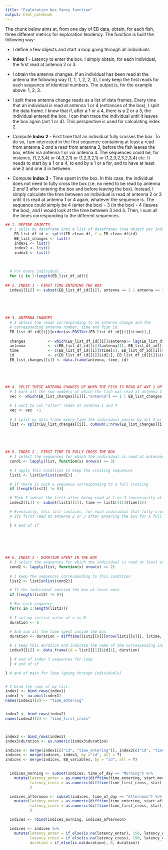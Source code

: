 ```yaml
---
title: "Exploration box fancy function"
output: html_notebook
---
```




The chunk below aims at, from one day of EB data, obtain, for each fish, three different metrics for exploration tendency. The function is built the following way:

- I define a few objects and start a loop going through all individuals

- **Index 1** - Latency to enter the box. I simply obtain, for each individual, the first read at antenna 2 or 3.


- I obtain the antenna changes. If an individual has been read at the antenna the following way (1, 1, 1, 2, 2, 3), I only keep the first reads for each sequence of identical numbers. The output is, for the example above: 1, 2, 3. 


- I split these antenna change reads as a list of data frames. Every time that an individual is read at antenna 1 or 4 (entrances of the box), I split the data frame. I know that if, after a 1 or a 4, there is a 2 or a 3, the individual entered the box. I can then trace the individual until it leaves the box again (ant 1 or 4). This perspective is used for calculating index 2.

- Compute **Index 2** - First time that an individual fully crosses the box. To do so, I am interested in the first sequence containing at least a read from antenna 2 *and* a read from antenna 3, before the fish leaves the box, either via antenna 1 or via antenna 4. The sequences could be, for instance, (1,2,3,4) or (4,3,2,1) or (1,2,3,2,1) or (1,2,3,2,3,2,3,4) etc. It needs to start by a 1 or a 4, to end by a 1 or a for, and to have at least one 2 and one 3 in between.


- Compute **Index 3** - Time spent in the box. In this case, the individual does not need to fully cross the box (i.e. no need to be read by antenna 2 *and* 3 after entering the box and before leaving the box). Instead, I simply calculate the time between an individual is read at antenna 2 or 3 until it is read at antenna 1 or 4 again, whatever the sequence is. The sequence could simply be 4 (enter the box) - 3 (in the box) - 4 (leaves the box), and I would look at the time between 3 and 4. Then, I sum all the times corresponding to the different sequences.


```r

## 1. DEFINE OBJECTS
  # I split my dataframe into a list of dataframes (one object per individual)
    EB_list_df_id <- split(EB_clean_df, f = EB_clean_df$id)
    EB_list_changes <- list()
    index1 <- list()
    index2 <- list()
    index3 <- list()
  
    
    
  # For every individual...
  for (i in 1:length(EB_list_df_id)){
    
## 2. INDEX 1 - FIRST TIME ENTERING THE BOX
  index1[[i]] <- subset(EB_list_df_id[[i]], antenna == 2 | antenna == 3)[1,]
  
    
  
    

## 3. ANTENNA CHANGES
  # I obtain the reads corresponding to an antenna change and the
  # corresponding antenna number, time and fish id.
  EB_list_df_id[[i]][order(as.POSIXct(EB_list_df_id[[i]]$time)),]
  
  changes          <- which(EB_list_df_id[[i]]$antenna!= lag(EB_list_df_id[[i]]$antenna))
  antenna          <- c(EB_list_df_id[[i]]$antenna[1], EB_list_df_id[[i]]$antenna[changes])
  time             <- c(EB_list_df_id[[i]]$time[1], EB_list_df_id[[i]]$time[changes])
  id               <- c(EB_list_df_id[[i]]$id[1], EB_list_df_id[[i]]$id[changes])
  EB_list_changes[[i]] <- data.frame(antenna, time, id)
  




## 4. SPLIT THESE ANTENNA CHANGES DF WHEN THE FISH IS READ AT ANT 1 OR 4
  # I mark all the row numbers at which the fish was read at antenna 1 or a 4
  vec <- which(EB_list_changes[[i]][,"antenna"] == 1 | EB_list_changes[[i]][,"antenna"] == 4)
  
  # I want to cut *after* reads at antenna 1 and 4
  vec <- vec  +1
  
  # I split my data frame every time the individual passes by ant 1 or 4
  list <- split(EB_list_changes[[i]], cumsum(1:nrow(EB_list_changes[[i]]) %in% vec))

  
  
  
  
## 5. INDEX 2 - FIRST TIME TO FULLY CROSS THE BOX
  # I select the sequences for which the individual is read at antennas 2 *and* 3
  cond1 <- lapply(list, function(x) nrow(x) >= 3)

  # I apply this condition to keep the crossing sequences
  list1 <- list[unlist(cond1)]

  # If there is such a sequence corresponding to a full crossing
  if (length(list1) != 0){

  # Then I subset the first after being read at 1 or 3 (necessarily at antenna 2 or 3)
  index2[[i]] <- subset(list1[[1]], time == list1[[1]]$time[1])

  # Eventually, this list contains, for each individual that fully crossed the box,
  # its first read at antenna 2 or 3 after entering the box for a full cross.

  } # end of if

  
  
  
  

## 6. INDEX 3 - DURATION SPENT IN THE BOX
  # I select the sequences for which the individual is read at least once at antenna 2 or 3
  cond2 <- lapply(list, function(x) nrow(x) >= 2)
  
  # I keep the sequences corresponding to this condition
  list2 <- list[unlist(cond2)]

  # If the individual entered the box at least once
  if (length(list2) != 0){

  # For each sequence
  for(x in 1:length(list2)){
    
  # I set my initial value of a as 0
  duration <- 0
  
  # And sum all the time spent inside the box
  duration <- duration + difftime(list2[[x]][nrow(list2[[x]]), ]$time, list2[[x]][1,]$time, units='m')

  # I keep this duration and indicate the name of the corresponding individual
  index3[[i]] <- data.frame(id = list2[[1]]$id[1], duration)

  } # end of index 3 sequences for loop
  } # end of if

} # end of main for loop (going through individuals)


# I bind the rows of my list.
index1 <- bind_rows(index1)
index1 <- na.omit(index1)
names(index1)[2] <- "time_entering"


index2 <- bind_rows(index2)
names(index2)[2] <- "time_first_cross"



index3 <- bind_rows(index3)
index3$duration <- as.numeric(index3$duration)

indices <- merge(index1[c("id", "time_entering")], index2[c("id", "time_first_cross")], by = "id", all = T)
indices <- merge(indices, index3, by ="id", all = T)
indices <- merge(indices, EB_variables, by = "id", all = T)

    
  indices_morning <- subset(indices, time_of_day == "Morning") %>%
    mutate(latency_enter = as.numeric(difftime(time_entering, start_morning, units='m')),
           latency_cross = as.numeric(difftime(time_first_cross, start_morning, units='m'))
           )

  indices_afternoon <- subset(indices, time_of_day == "Afternoon") %>%
    mutate(latency_enter = as.numeric(difftime(time_entering, start_afternoon, units='m')),
           latency_cross = as.numeric(difftime(time_first_cross, start_afternoon, units='m'))
           )

  indices <- rbind(indices_morning, indices_afternoon)

  indices <- indices %>%
    mutate(latency_enter = if_else(is.na(latency_enter), 150, latency_enter),
           latency_cross = if_else(is.na(latency_cross), 150, latency_cross),
           duration = if_else(is.na(duration), 0, duration))

```
